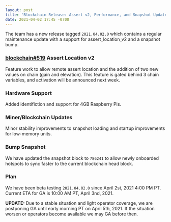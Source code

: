 ```yaml
---
layout: post
title: 'Blockchain Release: Assert v2, Performance, and Snapshot Update'
date: 2021-04-02 17:45 -0700
---
```


The team has a new release tagged `2021.04.02.0` which contains a regular maintenance update with a
support for assert_location_v2 and a snapshot bump.

### [blockchain#519](https://github.com/helium/blockchain-core/pull/519) Assert Location v2

Feature work to allow remote assert location and the addition of two new values on chain (gain and
elevation). This feature is gated behind 3 chain variables, and activation will be announced next
week.

### Hardware Support

Added identifiction and support for 4GB Raspberry Pis.

### Miner/Blockchain Updates

Minor stability improvements to snapshot loading and startup improvements for low-memory units.

### Bump Snapshot

We have updated the snapshot block to `786241` to allow newly onboarded hotspots to sync faster to
the current blockchain head block.

### Plan

We have been beta testing `2021.04.02.0` since April 2st, 2021 4:00 PM PT. Current ETA for GA is
10:00 AM PT, April 3nd, 2021.

**UPDATE:** Due to a stable situation and light operator coverage, we are postponing GA until early
morning PT on April 5th, 2021. If the situation worsen or operators become available we may GA
before then.
